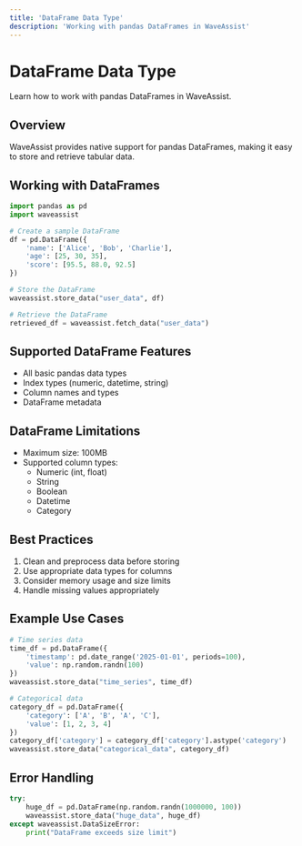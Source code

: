```yaml
---
title: 'DataFrame Data Type'
description: 'Working with pandas DataFrames in WaveAssist'
---
```


# DataFrame Data Type

Learn how to work with pandas DataFrames in WaveAssist.

## Overview

WaveAssist provides native support for pandas DataFrames, making it easy to store and retrieve tabular data.

## Working with DataFrames

```python
import pandas as pd
import waveassist

# Create a sample DataFrame
df = pd.DataFrame({
    'name': ['Alice', 'Bob', 'Charlie'],
    'age': [25, 30, 35],
    'score': [95.5, 88.0, 92.5]
})

# Store the DataFrame
waveassist.store_data("user_data", df)

# Retrieve the DataFrame
retrieved_df = waveassist.fetch_data("user_data")
```

## Supported DataFrame Features

- All basic pandas data types
- Index types (numeric, datetime, string)
- Column names and types
- DataFrame metadata

## DataFrame Limitations

- Maximum size: 100MB
- Supported column types:
  - Numeric (int, float)
  - String
  - Boolean
  - Datetime
  - Category

## Best Practices

1. Clean and preprocess data before storing
2. Use appropriate data types for columns
3. Consider memory usage and size limits
4. Handle missing values appropriately

## Example Use Cases

```python
# Time series data
time_df = pd.DataFrame({
    'timestamp': pd.date_range('2025-01-01', periods=100),
    'value': np.random.randn(100)
})
waveassist.store_data("time_series", time_df)

# Categorical data
category_df = pd.DataFrame({
    'category': ['A', 'B', 'A', 'C'],
    'value': [1, 2, 3, 4]
})
category_df['category'] = category_df['category'].astype('category')
waveassist.store_data("categorical_data", category_df)
```

## Error Handling

```python
try:
    huge_df = pd.DataFrame(np.random.randn(1000000, 100))
    waveassist.store_data("huge_data", huge_df)
except waveassist.DataSizeError:
    print("DataFrame exceeds size limit")
```
